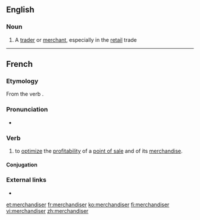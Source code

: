 ==English==

===Noun===
{{en-noun}}

# A [[trader]] or [[merchant]], especially in the [[retail]] trade

----

==French==

===Etymology===
From the {{etyl|en|fr}} verb {{term|merchandise}}.

===Pronunciation===
* {{IPA|/mɛʁ.ʃɑ̃.di.ze/|lang=fr}}

===Verb===
{{fr-verb}}

# to [[optimize]] the [[profitability]] of a [[point of sale]] and of its [[merchandise]].

====Conjugation====
{{fr-conj-er|merchandis|avoir}}

===External links===
* {{R:TLFi}}

[[et:merchandiser]]
[[fr:merchandiser]]
[[ko:merchandiser]]
[[fi:merchandiser]]
[[vi:merchandiser]]
[[zh:merchandiser]]